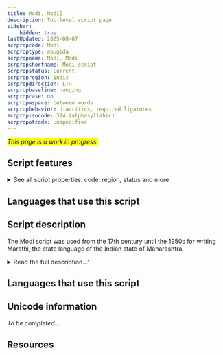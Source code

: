 ```yaml
---
title: Modi, Moḍī]
description: Top-level script page
sidebar:
    hidden: true
lastUpdated: 2025-08-07
scrpropcode: Modi
scrproptype: abugida
scrpropname: Modi, Moḍī
scrpropshortname: Modi script
scrpropstatus: Current
scrpropregion: Indic
scrpropdirection: LTR
scrpropbaseline: hanging
scrpropcase: no
scrpropwspace: between words
scrpropbehavior: diacritics, required ligatures
scrpropisocode: 324 (alphasyllabic)
scrpropotcode: unspecified
---
```


<span style='background-color:yellow'>_This page is a work in progress._</span>


## Script features

<details>
<summary> See all script properties: code, region, status and more</summary>
<ScriptInfo />
</details>

## Languages that use this script

<WsList script='Modi' wsMax='5' />

## Script description

The Modi script was used from the 17th century until the 1950s for writing Marathi, the state language of the Indian state of Maharashtra.

<details><summary>Read the full description...'</summary>_Not yet available._</details>

## Languages that use this script

<WsList script='Modi' wsMax='5' />

## Unicode information

_To be completed..._

## Resources

<ScriptResources detailSummary='seemore' />

